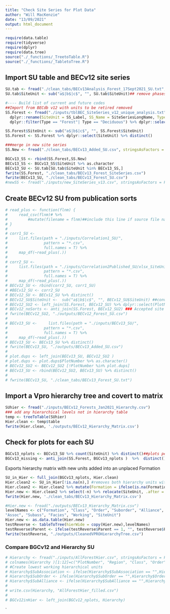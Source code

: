 ```yaml
---
title: "Check Site Series for Plot Data"
author: "Will MacKenzie"
date: "13/09/2021"
output: html_document
---
```


```r
require(data.table)
require(tidyverse)
require(dplyr)
require(data.tree)
source("./_functions/_TreetoTable.R")
source("./_functions/_TabletoTree.R")
```

## Import SU table and BECv12 site series
```r

SU.tab <- fread("./clean_tabs/BECv13Analysis_Forest_17Sept2021_SU.txt", stringsAsFactors = FALSE) ##exported from Vpro
SU.tab$SiteUnit <- sub("a$|b$|c$", "", SU.tab$SiteUnit)## remove phases

#---- Build list of current and future codes
##Import from BECdb v12 with units to be retired removed
SS.Forest <- fread("./inputs/tblBEC_SiteSeries_v12_unique_analysis.txt", stringsAsFactors = FALSE) %>% 
  dplyr::rename(SiteUnit = SS_Label, SS_Name = SiteSeriesLongName, Type = `Forest-NonForest`) %>% 
  dplyr::filter(Type == "Forest"| Type == "Deciduous") %>% dplyr::select(SiteUnit, SS_Name)

SS.Forest$SiteUnit <- sub("a$|b$|c$", "", SS.Forest$SiteUnit)
SS.Forest <- SS.Forest %>% dplyr::select(SiteUnit) %>% distinct()

###merge in new site series
SS.New <- fread("./clean_tabs/BECv13_Added_SU.csv", stringsAsFactors = FALSE) %>% dplyr::select(SiteUnit) %>%  distinct() ##exported from Vpro

BGCv13_SS <- rbind(SS.Forest,SS.New)
BECv13_SS <- BGCv13_SS$SiteUnit %>% as.character
BECv13_SU <- SU.tab[SU.tab$SiteUnit %in% BECv13_SS,]
fwrite(SS.Forest, "./clean_tabs/BECv13_Forest_SiteSeries.csv")
fwrite(BECv13_SU, "./clean_tabs/BECv13_Forest_SU.csv")
#newSS <- fread("./inputs/new_SiteSeries_v13.csv", stringsAsFactors = FALSE)##new units for analysis

```

## Create BECv12 SU from publication sorts
```r
# read_plus <- function(flnm) {
#     read_csv(flnm)# %>% 
#         #mutate(filename = flnm)##include this line if source file name is desired in output
# }
# 
# corr1_SU <-
#     list.files(path = "./inputs/Correlation1_SU/",
#                pattern = "*.csv",
#                full.names = T) %>%
#     map_df(~read_plus(.))
# 
# corr2_SU <-
#     list.files(path = "./inputs/Correlation2Published_SU/xlsx_SiteUnitTables/",
#                pattern = "*.csv", 
#                full.names = T) %>% 
#     map_df(~read_plus(.))
# BECv12_SU <- rbind(corr2_SU, corr1_SU)
# #BECv12_SU <- corr2_SU
# BECv12_SU <- BECv12_SU %>% distinct()
# BECv12_SU$SiteUnit <-  sub("a$|b$|c$", "", BECv12_SU$SiteUnit) ##converts phases to site series
# BECv12_SU2 <- left_join(SS.Forest, BECv12_SU) %>% dplyr::select(PlotNumber, SiteUnit)
# BECv12_noSorts <- anti_join(SS.Forest, BECv12_SU2) ### Accepted site series not found in any sorts
# fwrite(BECv12_SU2, "./outputs/BECv12_Forest_SU.csv")
# 
# BECv13_SU <-     list.files(path = "./inputs/BECv13_SU/",
#                pattern = "*.csv", 
#                full.names = T) %>% 
#     map_df(~read_plus(.))
# BECv13_SU <- BECv13_SU %>% distinct()
# fwrite(BECv13_SU, "./outputs/BECv13_Added_SU.csv")
# 
# plot.dups <- left_join(BECv13_SU, BECv12_SU2 )
# plot.dups <- plot.dups$PlotNumber %>% as.character()
# BECv12_SU2 <- BECv12_SU2 [!PlotNumber %in% plot.dups]
# BECv13_SU <- rbind(BECv12_SU2, BECv13_SU) %>% distinct()
# 
# fwrite(BECv13_SU, "./clean_tabs/BECv13_Forest_SU.txt")

```

## Import a Vpro hierarchy tree and covert to matrix
```r

SUhier <- fread("./inputs/BECv12_Forests_Jan2021_Hierarchy.csv")
### add any hierarchical levels not in hierarchy table
temp <- treeToTable(SUhier)
Hier.clean <- temp$table
fwrite(Hier.clean, './outputs/BECv12_Hierarchy_Matrix.csv')

```

## Check for plots for each SU

```r

BGCv13_nplots <- BECv13_SU %>% count(SiteUnit) %>% distinct()##plots per SU
BGCv13_missing <- anti_join(SS.Forest, BGCv13_nplots )  %>%  distinct() #%>% select(-SS_Name)

```
Exports hierarchy matrix with new units added into an unplaced Formation 
```r
SU_in_Hier <- full_join(BGCv13_nplots, Hier.clean)
Hier.clean2 <- SU_in_Hier[!is.na(n),] #removes both hierarchy units without site series and site series without plots
Hier.clean2 <- Hier.clean2 %>% mutate(Formation = ifelse(is.na(Formation), "NewUnitstoPlace", Formation)) # adds unplaced units into the hierarchy under NewUnitstoPlace Formation
Hier.new <- Hier.clean2 %>% select(-n) %>% relocate(SiteUnit, .after = last_col())
fwrite(Hier.new, './clean_tabs/BECv13_Hierarchy_Matrix.csv')
```


```r
#Hier.new <- fread("./outputs/BECv13_Hierarchy_Matrix.csv")
levelNames <- c("Formation", "Class", "Order", "Suborder", "Alliance", "Suball", 
"Assoc", "Subass", "Facies", "Working", "SiteUnit")
Hier.new <- as.data.table(Hier.new)
testReverse <- tableToTree(hierWide = copy(Hier.new),levelNames)
testReverse$Parent <- ifelse(testReverse$Parent == 1, "", testReverse$Parent)
fwrite(testReverse, "./outputs/CleanedVPROHierarchyTree.csv")
```


### Compare BGCv12 and Hierarchy SU
```r
# Hierarchy <- fread("./inputs/AllForestHier.csv", stringsAsFactors = FALSE)
# colnames(Hierarchy )[1:12]=c("PlotNumber", "Region", "Class", "Order", "SubOrder", "Alliance", "SubAlliance", "Association", "SubAssociation", "Facies", "Working", "SiteUnit")
# #Create lowest working hierarchical units
# Hierarchy$SubAssociation <- ifelse(Hierarchy$SubAssociation == "",Hierarchy$Association,Hierarchy$SubAssociation) ##if SubAssoc blank, fill with Association
# Hierarchy$SubOrder <- ifelse(Hierarchy$SubOrder == "",Hierarchy$Order,Hierarchy$SubOrder)
# Hierarchy$SubAlliance <- ifelse(Hierarchy$SubAlliance == "",Hierarchy$Alliance,Hierarchy$SubAlliance)
# 
# write.csv(Hierarchy, "AllForestHier_filled.csv")
# 
# BGCv12inHier <- left_join(BGCv12_nplots, Hierarchy)

```
`



